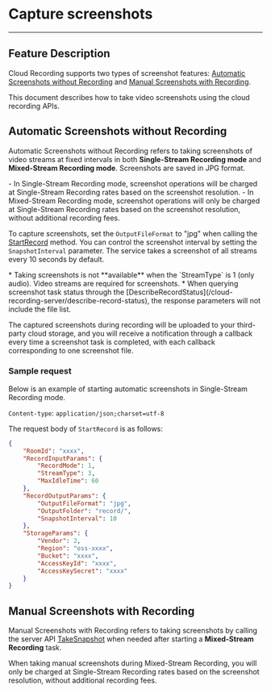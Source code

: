 # Capture screenshots

---

## Feature Description

Cloud Recording supports two types of screenshot features: [Automatic Screenshots without Recording](#automatic-screenshots-without-recording) and [Manual Screenshots with Recording](#manual-screenshots-with-recording).

This document describes how to take video screenshots using the cloud recording APIs.

## Automatic Screenshots without Recording

Automatic Screenshots without Recording refers to taking screenshots of video streams at fixed intervals in both **Single-Stream Recording mode** and **Mixed-Stream Recording mode**. Screenshots are saved in JPG format.

<Warning title="Warning">
- In Single-Stream Recording mode, screenshot operations will be charged at Single-Stream Recording rates based on the screenshot resolution.
- In Mixed-Stream Recording mode, screenshot operations will only be charged at Single-Stream Recording rates based on the screenshot resolution, without additional recording fees.
</Warning>

To capture screenshots, set the `OutputFileFormat` to "jpg" when calling the [StartRecord](/cloud-recording-server/start) method. You can control the screenshot interval by setting the `SnapshotInterval` parameter. The service takes a screenshot of all streams every 10 seconds by default.

<Warning title="Warning">
* Taking screenshots is not **available** when the `StreamType` is 1 (only audio). Video streams are required for screenshots.
* When querying screenshot task status through the [DescribeRecordStatus](/cloud-recording-server/describe-record-status), the response parameters will not include the file list.
</Warning>

The captured screenshots during recording will be uploaded to your third-party cloud storage, and you will receive a notification through a callback every time a screenshot task is completed, with each callback corresponding to one screenshot file.

### Sample request

Below is an example of starting automatic screenshots in Single-Stream Recording mode.

`Content-type`: `application/json;charset=utf-8` 

The request body of `StartRecord` is as follows:

```json
{
    "RoomId": "xxxx",
    "RecordInputParams": {
        "RecordMode": 1,
        "StreamType": 3,
        "MaxIdleTime": 60
    },
    "RecordOutputParams": {
        "OutputFileFormat": "jpg",
        "OutputFolder": "record/",
        "SnapshotInterval": 10
    },
    "StorageParams": {
        "Vendor": 2,
        "Region": "oss-xxxx",
        "Bucket": "xxxx",
        "AccessKeyId": "xxxx",
        "AccessKeySecret": "xxxx"
    }
}
```

## Manual Screenshots with Recording

Manual Screenshots with Recording refers to taking screenshots by calling the server API [TakeSnapshot](/cloud-recording-server/take-snapshot) when needed after starting a **Mixed-Stream Recording** task.

<Note title="Note">
When taking manual screenshots during Mixed-Stream Recording, you will only be charged at Single-Stream Recording rates based on the screenshot resolution, without additional recording fees.
</Note>